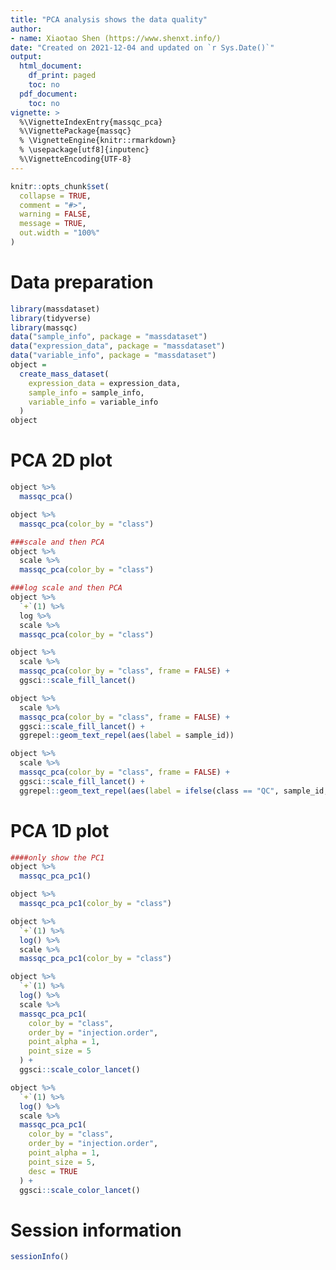 ```yaml
---
title: "PCA analysis shows the data quality"
author:
- name: Xiaotao Shen (https://www.shenxt.info/)
date: "Created on 2021-12-04 and updated on `r Sys.Date()`"
output:
  html_document:
    df_print: paged
    toc: no
  pdf_document:
    toc: no
vignette: >
  %\VignetteIndexEntry{massqc_pca}
  %\VignettePackage{massqc}
  % \VignetteEngine{knitr::rmarkdown}
  % \usepackage[utf8]{inputenc}
  %\VignetteEncoding{UTF-8}
---
```


```r
knitr::opts_chunk$set(
  collapse = TRUE,
  comment = "#>",
  warning = FALSE,
  message = TRUE,
  out.width = "100%"
)
```

# **Data preparation**

```r
library(massdataset)
library(tidyverse)
library(massqc)
data("sample_info", package = "massdataset")
data("expression_data", package = "massdataset")
data("variable_info", package = "massdataset")
object =
  create_mass_dataset(
    expression_data = expression_data,
    sample_info = sample_info,
    variable_info = variable_info
  )
object
```

# **PCA 2D plot**

```r

object %>%
  massqc_pca()

object %>%
  massqc_pca(color_by = "class")

###scale and then PCA
object %>%
  scale %>%
  massqc_pca(color_by = "class")

###log scale and then PCA
object %>%
  `+`(1) %>% 
  log %>% 
  scale %>%
  massqc_pca(color_by = "class")

object %>%
  scale %>%
  massqc_pca(color_by = "class", frame = FALSE) +
  ggsci::scale_fill_lancet()

object %>%
  scale %>%
  massqc_pca(color_by = "class", frame = FALSE) +
  ggsci::scale_fill_lancet() +
  ggrepel::geom_text_repel(aes(label = sample_id))

object %>%
  scale %>%
  massqc_pca(color_by = "class", frame = FALSE) +
  ggsci::scale_fill_lancet() +
  ggrepel::geom_text_repel(aes(label = ifelse(class == "QC", sample_id, NA)))
```

# **PCA 1D plot**

```r
####only show the PC1
object %>%
  massqc_pca_pc1()

object %>%
  massqc_pca_pc1(color_by = "class")

object %>%
  `+`(1) %>% 
  log() %>% 
  scale %>%
  massqc_pca_pc1(color_by = "class")

object %>%
  `+`(1) %>% 
  log() %>% 
  scale %>%
  massqc_pca_pc1(
    color_by = "class",
    order_by = "injection.order",
    point_alpha = 1,
    point_size = 5
  ) +
  ggsci::scale_color_lancet()

object %>%
  `+`(1) %>% 
  log() %>% 
  scale %>%
  massqc_pca_pc1(
    color_by = "class",
    order_by = "injection.order",
    point_alpha = 1,
    point_size = 5, 
    desc = TRUE
  ) +
  ggsci::scale_color_lancet()

```

# **Session information**

```r
sessionInfo()
```
